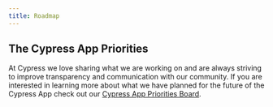 ```yaml
---
title: Roadmap
---
```


## The Cypress App Priorities

At Cypress we love sharing what we are working on and are always striving to
improve transparency and communication with our community. If you are interested
in learning more about what we have planned for the future of the Cypress App
check out our
[Cypress App Priorities Board](https://github.com/orgs/cypress-io/projects/13/views/1).
